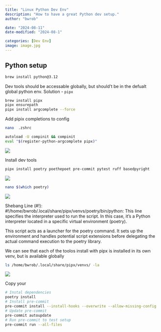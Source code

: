 ```yaml
---
title: "Linux Python Dev Env"
description: "How to have a great Python dev setup."
author: "bwrob"

date: "2024-08-11"
date-modified: "2024-08-1"

categories: [Dev Env]
image: image.jpg
---
```


## Python setup

```bash
brew install python@3.12
```

Dev tools should be accessable globally, but should't be in the defualt global python env.
Solution - `pipx`


```bash
brew install pipx
pipx ensurepath
pipx install argcomplete --force
```

Add pipix completions to config

```bash
nano  .zshrc

autoload -U compinit && compinit
eval "$(register-python-argcomplete pipx)"
```
![](1.png)

Install dev tools
```bash
pipx install poetry poethepoet pre-commit pytest ruff basedpyright
```
![](2.png)

```bash
nano $(which poetry)
```
![](3.png)

Shebang Line (#!):
#!/home/bwrob/.local/share/pipx/venvs/poetry/bin/python: This line specifies the interpreter used to run the script. In this case, it's a Python interpreter located in a specific virtual environment (poetry).

This script acts as a launcher for the poetry command. It sets up the environment and handles potential script extensions before delegating the actual command execution to the poetry library.

We can see that each of the toolos install with pipx is installed in its own venv, but is available globally
```bash
ls /home/bwrob/.local/share/pipx/venvs/ -la
```
![](4.png)

Copy your
```bash
# Instal dependencies
poetry install
# Install pre-commit
pre-commit install --install-hooks --overwrite --allow-missing-config
# Update pre-commit
pre-commit autoupdate
# Run pre-commit to test setup
pre-commit run --all-files
```
